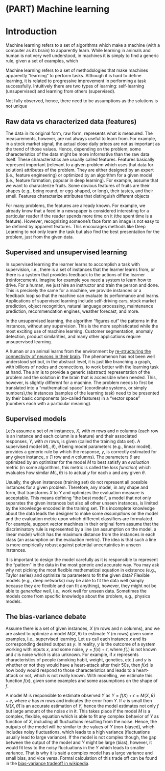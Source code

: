 # (PART) Machine learning {-} 
# Introduction

Machine learning refers to a set of algorithms which make a machine (with a computer as its brain) to apparently learn. While learning in animals and human is not very well understood, in machines it is simply to find a generic rule, given a set of examples, which  

Machine learning refers to a set of methodologies that make machines apparently "learning" to perform tasks. Although it is hard to define learning, it is related to progressive improvement in performing a task successfully. Intuitively there are two types of learning: self-learning (unsupervised) and learning from others (supervised).



Not fully observed, hence, there need to be assumptions as the solutions is not unique

## Raw data vs characterized data (features) 
The data in its original form, raw form, represents what is measured. The measurements, however, are not always useful to learn from. For example, in a stock market signal, the actual close daily prices are not as important as the trend of those values. Hence, depending on the problem, some characteristics of the data might be more informative than  the raw data itself. These characteristics are usually called features. Features basically represent important (relevant to a given problem which uses that data for solution) attributes of the problem. They are either designed by an expert (i.e., feature engineering) or optimized by an algorithm for a given model (i.e., feature formation, popular in deep learning). For example, assume that we want to characterize fruits. Some obvious features of fruits are their shapes (e.g., being round, or egg-shaped, or long), their tastes, and their smell. Features characterize attributes that distinguish different objects

For many problems, the features are already known. For example, we already know that a feed in a newspaper is considered interesting for a particular reader if the reader spends more time on it (the spent time is a feature). However, recognizing someone's face form an image is not easy to be defined by apparent features. This encourages methods like Deep Learning to not only learn the task but also find the best presentation for the problem, just from the given data.

## Supervised and unsupervised learning {#sec:supervisedvsunsupervised}
In supervised learning the learner learns to accomplish a task with supervision, i.e., there is a set of instances that the learner learns from, or there is a system that provides feedback to the actions of the learner (reinforcement). Imagine for example you need a system to learn how to drive. For a human, we just hire an instructor and train the person and done. This is precisely the same for a machine, we provide instances or a feedback loop so that the machine can evaluate its performance and learns. Applications of supervised learning include self-driving cars, stock market prediction, object recognition, natural language processing, maintenance prediction, recommendation engines, weather forecast, and more.

In the unsupervised learning, the algorithm "figures out" the patterns in the instances, without any supervision. This is the more sophisticated while the most exciting use of machine learning. Customer segmentation, anomaly detection, product similarities, and many other applications require unsupervised learning.

A human or an animal learns from the environment by [re-structuring the connectivity of neurons in their brain](https://www.cam.ac.uk/research/features/lifelong-learning-and-the-plastic-brain). The phenomenon has not been well understood yet but, in the abstract level, it is just like branching a graph, with billions of nodes and connections, to work better with the learning task at hand. The aim is to provide a generic (abstract) representation of the problem and the solution in the brain that is accessible when needed. This, however, is slightly different for a machine. The problem needs to first be translated into a "mathematical space" (coordinate systems, or simply numbers),the instances (samples of the learning task) need to be presented by their basic components (so-called features) in a "vector space" (numbers each with a particular meaning). 

## Supervised models {#sec:supervisedmodels}
Let's assume a set of $m$ instances, $X$, with $m$ rows and $n$ columns (each row is an instance and each column is a feature) and their associated responses, $Y$, with $m$ rows, is given (called the training data set). A supervised model $M(.,\theta)$, $\theta$ being model parameters (e.g., linear model), provides a generic rule by which the response, $y$, is correctly estimated for any given instance, $x$ ($1$ row and $n$ columns). The parameters $\theta$ are optimized by an optimizer for the model $M$ to best satisfy an *evaluation* metric (in some algorithms, this metric is called the *loss function*) which evaluates how similar $M(.,\theta)$ is to actual $y$ for each $x$ and any given $\theta$.

Usually, the given instances (training set) do not represent all possible instances for a given problem. Therefore, any model, in any shape and form, that transforms $X$ to $Y$ and optimizes the evaluation measure is acceptable. This means defining "the best model", a model that not only separates the given instances but also all other unseen instances, is limited by the knowledge encoded in the training set. This incomplete knowledge about the data leads the designer to make some *assumptions* on the model and the evaluation metric upon which different classifiers are formulated. For example, support vector machines in their original form assume that the discriminatory rule is represented by a line (an assumption on the model, a linear model) which has the maximum distance from the instances in each class (an assumption on the evaluation metric). The idea is that such a line is more empirically robust against potential uncertainties in unseen instances. 

It is important to design the model carefully as it is responsible to represent the "pattern" in the data in the most generic and accurate way. You may ask why not picking the most flexible mathematical equation in existence (e.g., Taylor series) and optimize its parameters to fit the given data? Flexible models (e.g., deep networks) may be able to fit the data well (simply because they are flexible and can fit anything), however, they might not be able to *generalize* well, i.e., work well for unseen data. Sometimes the models come from specific knowledge about the problem, e.g., physics models. 

## The bias-variance debate {#sec:biasVariance} 
Assume there is a set of given instances, $X$ (m rows and n columns), and we are asked to optimize a model $M(X, \theta)$ to estimate $Y$ (m rows) given some examples, i.e., supervised learning. Let us call each instance $x$ and its corresponding desired output as $y$. In reality, $y$ is the outcome of a system working with inputs $x$, and some noise, $y=f(x)+\epsilon$, where $f(.)$ is not known and $\epsilon$ is noise which is also unknown. For example, if $x$ represents characteristics of people (smoking habit, weight, genetics, etc.) and $y$ is whether or not they would have a heart-attack after their 50s, then $f(x)$ is how body would respond to those characteristics and leads to a heart-attack or not, which is not really known. With modelling, we estimate this function $f(x)$, given some examples and some assumptions on the shape of $f$. 

A model M is responsible to estimate observed $Y$ as $Y=f(X)+\epsilon=M(X, \hat{\theta})+e$, where $e$ has $m$ rows and indicates the error from $Y$. If $e$ is small then $M(X, \hat{\theta})$ is an accurate estimation of $Y$, hence the model estimates not only $f$ but large amount of the noise $\epsilon$ in it. This takes place if the model $M$ is a complex, flexible, equation which is able to fit any complex behavior of $Y$ as function of $X$, including all fluctuations resulting from the noise. Hence, the outputs of the model will be similar to the values of $Y$ (non-biased), which includes noisy fluctuations, which leads to a high variance (fluctuations usually lead to large variance). If the model is not complex though, the gap between the output of the model and $Y$ might be large (bias), however, it would fit less to the noisy fluctuations in the $Y$ which leads to smaller variance. That is why it is said a complex model has a large variance and small bias, and vice versa. Formal calculation of this trade off can be found in the [bias-variance tradeoff in wikipedia](https://en.wikipedia.org/wiki/Bias%E2%80%93variance_tradeoff#Derivation).


